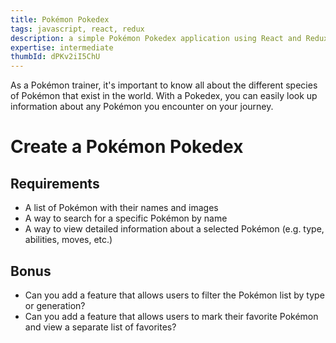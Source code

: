 ```yaml
---
title: Pokémon Pokedex
tags: javascript, react, redux
description: a simple Pokémon Pokedex application using React and Redux
expertise: intermediate
thumbId: dPKv2iI5ChU
---
```


As a Pokémon trainer, it's important to know all about the different species of Pokémon that exist in the world. With a Pokedex, you can easily look up information about any Pokémon you encounter on your journey.

<h1>Create a Pokémon Pokedex</h1>
<h2>Requirements</h2>
<ul>
  <li>A list of Pokémon with their names and images</li>
  <li>A way to search for a specific Pokémon by name</li>
  <li>
    A way to view detailed information about a selected Pokémon (e.g. type,
    abilities, moves, etc.)
  </li>
</ul>
<h2>Bonus</h2>
<ul>
  <li>
    Can you add a feature that allows users to filter the Pokémon list by type
    or generation?
  </li>
  <li>
    Can you add a feature that allows users to mark their favorite Pokémon and
    view a separate list of favorites?
  </li>
</ul>
